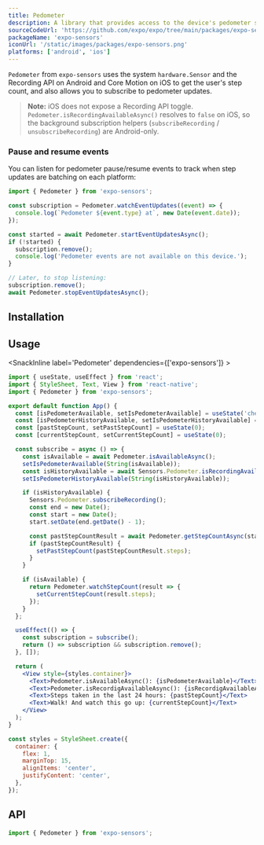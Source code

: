```yaml
---
title: Pedometer
description: A library that provides access to the device's pedometer sensor.
sourceCodeUrl: 'https://github.com/expo/expo/tree/main/packages/expo-sensors'
packageName: 'expo-sensors'
iconUrl: '/static/images/packages/expo-sensors.png'
platforms: ['android', 'ios']
---
```



`Pedometer` from `expo-sensors` uses the system `hardware.Sensor` and the Recording API on Android and Core Motion on iOS to get the user's step count, and also allows you to subscribe to pedometer updates.

> **Note:** iOS does not expose a Recording API toggle. `Pedometer.isRecordingAvailableAsync()` resolves to `false` on iOS, so the background subscription helpers (`subscribeRecording` / `unsubscribeRecording`) are Android-only.

### Pause and resume events

You can listen for pedometer pause/resume events to track when step updates are batching on each platform:

```ts
import { Pedometer } from 'expo-sensors';

const subscription = Pedometer.watchEventUpdates((event) => {
  console.log(`Pedometer ${event.type} at`, new Date(event.date));
});

const started = await Pedometer.startEventUpdatesAsync();
if (!started) {
  subscription.remove();
  console.log('Pedometer events are not available on this device.');
}

// Later, to stop listening:
subscription.remove();
await Pedometer.stopEventUpdatesAsync();
```

## Installation

<APIInstallSection />

## Usage

<SnackInline label='Pedometer' dependencies={['expo-sensors']} >

```jsx
import { useState, useEffect } from 'react';
import { StyleSheet, Text, View } from 'react-native';
import { Pedometer } from 'expo-sensors';

export default function App() {
  const [isPedometerAvailable, setIsPedometerAvailable] = useState('checking');
  const [isPedometerHistoryAvailable, setIsPedometerHistoryAvailable] = useState('checking');
  const [pastStepCount, setPastStepCount] = useState(0);
  const [currentStepCount, setCurrentStepCount] = useState(0);

  const subscribe = async () => {
    const isAvailable = await Pedometer.isAvailableAsync();
    setIsPedometerAvailable(String(isAvailable));
    const isHistoryAvailable = await Sensors.Pedometer.isRecordingAvailableAsync();
    setIsPedometerHistoryAvailable(String(isHistoryAvailable));

    if (isHistoryAvailable) {
      Sensors.Pedometer.subscribeRecording();
      const end = new Date();
      const start = new Date();
      start.setDate(end.getDate() - 1);

      const pastStepCountResult = await Pedometer.getStepCountAsync(start, end);
      if (pastStepCountResult) {
        setPastStepCount(pastStepCountResult.steps);
      }
    }

    if (isAvailable) {
      return Pedometer.watchStepCount(result => {
        setCurrentStepCount(result.steps);
      });
    }
  };

  useEffect(() => {
    const subscription = subscribe();
    return () => subscription && subscription.remove();
  }, []);

  return (
    <View style={styles.container}>
      <Text>Pedometer.isAvailableAsync(): {isPedometerAvailable}</Text>
      <Text>Pedometer.isRecordigAvailableAsync(): {isRecordigAvailableAsync}</Text>
      <Text>Steps taken in the last 24 hours: {pastStepCount}</Text>
      <Text>Walk! And watch this go up: {currentStepCount}</Text>
    </View>
  );
}

const styles = StyleSheet.create({
  container: {
    flex: 1,
    marginTop: 15,
    alignItems: 'center',
    justifyContent: 'center',
  },
});
```

</SnackInline>

## API

```js
import { Pedometer } from 'expo-sensors';
```

<APISection packageName="expo-pedometer" apiName="Pedometer" />

